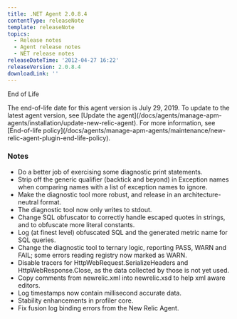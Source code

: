 ```yaml
---
title: .NET Agent 2.0.8.4
contentType: releaseNote
template: releaseNote
topics:
  - Release notes
  - Agent release notes
  - NET release notes
releaseDateTime: '2012-04-27 16:22'
releaseVersion: 2.0.8.4
downloadLink: ''
---
```


End of Life

<Callout variant="important">
  The end-of-life date for this agent version is July 29, 2019. To update to the latest agent version, see [Update the agent](/docs/agents/manage-apm-agents/installation/update-new-relic-agent). For more information, see [End-of-life policy](/docs/agents/manage-apm-agents/maintenance/new-relic-agent-plugin-end-life-policy).
</Callout>

### Notes

* Do a better job of exercising some diagnostic print statements.
* Strip off the generic qualifier (backtick and beyond) in Exception names when comparing names with a list of exception names to ignore.
* Make the diagnostic tool more robust, and release in an architecture-neutral format.
* The diagnostic tool now only writes to stdout.
* Change SQL obfuscator to correctly handle escaped quotes in strings, and to obfuscate more literal constants.
* Log (at finest level) obfuscated SQL and the generated metric name for SQL queries.
* Change the diagnostic tool to ternary logic, reporting PASS, WARN and FAIL; some errors reading registry now marked as WARN.
* Disable tracers for HttpWebRequest.SerializeHeaders and HttpWebResponse.Close, as the data collected by those is not yet used.
* Copy comments from newrelic.xml into newrelic.xsd to help xml aware editors.
* Log timestamps now contain millisecond accurate data.
* Stability enhancements in profiler core.
* Fix fusion log binding errors from the New Relic Agent.
